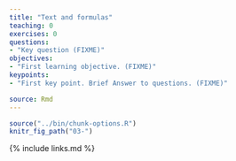 ```yaml
---
title: "Text and formulas"
teaching: 0
exercises: 0
questions:
- "Key question (FIXME)"
objectives:
- "First learning objective. (FIXME)"
keypoints:
- "First key point. Brief Answer to questions. (FIXME)"

source: Rmd
---
```

```r
source("../bin/chunk-options.R")
knitr_fig_path("03-")
```

{% include links.md %}